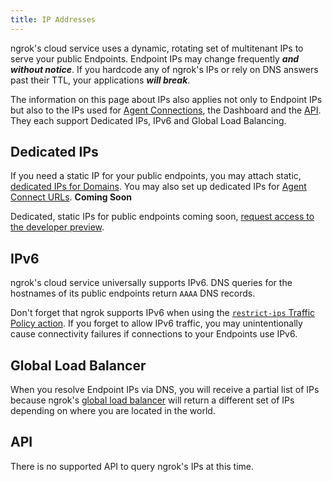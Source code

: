 ```yaml
---
title: IP Addresses
---
```

ngrok's cloud service uses a dynamic, rotating set of multitenant IPs to serve
your public Endpoints. Endpoint IPs may change frequently **_and without
notice_**. If you hardcode any of ngrok's IPs or rely on DNS answers past their
TTL, your applications **_will break_**.

The information on this page about IPs also applies not only to Endpoint IPs
but also to the IPs used for [Agent Connections](/agent/connect-url/), the
Dashboard and the [API](/api/). They each support Dedicated IPs, IPv6 and
Global Load Balancing.

## Dedicated IPs

If you need a static IP for your public endpoints, you may attach static,
[dedicated IPs for Domains](/universal-gateway/domains/#dedicated-ips). You may
also set up dedicated IPs for [Agent Connect
URLs](/agent/connect-url/#dedicated-ips).
<Info>
**Coming Soon**



Dedicated, static IPs for public endpoints coming soon, [request access to the
developer preview](https://dashboard.ngrok.com/developer-preview).
</Info>

## IPv6

ngrok's cloud service universally supports IPv6. DNS queries for the hostnames
of its public endpoints return `AAAA` DNS records.

Don't forget that ngrok supports IPv6 when using the [`restrict-ips` Traffic
Policy action](/traffic-policy/actions/restrict-ips/). If you forget to allow IPv6
traffic, you may unintentionally cause connectivity failures if connections to
your Endpoints use IPv6.

## Global Load Balancer

When you resolve Endpoint IPs via DNS, you will receive a partial list of IPs
because ngrok's [global load
balancer](/universal-gateway/global-load-balancer/) will return a different set
of IPs depending on where you are located in the world.

## API

There is no supported API to query ngrok's IPs at this time.
